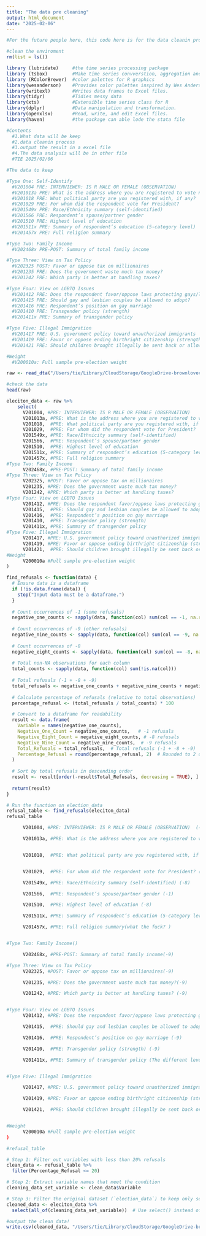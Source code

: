 ```yaml
---
title: "The data pre cleaning"
output: html_document
date: "2025-02-06"
---
```


```r
#For the future people here, this code here is for the data cleanin process of the 2020 American National election selection data.

#clean the enviroment
rm(list = ls())

library (lubridate)     #the time series processing package
library (tsbox)         #Make time series convverstion, aggregation and plotting simple
library (RColorBrewer)  #color palettes for R graphics
library(wesanderson)    #Provides color palettes inspired by Wes Anderson films.
library(writexl)        #Writes data frames to Excel files.
library(tidyr)          #Tidies messy data   
library(xts)            #Extensible time series class for R   
library(dplyr)          #Data manipulation and transformation.
library(openxlsx)       #Read, write, and edit Excel files.
library(haven)          #the package can able lode the stata file

````


```r
#Contents
  #1.What data will be keep
  #2.data cleanin process
  #3.output the result in a excel file
  #4.The data analysis will be in other file
  #TIE 2025/02/06

```

```R
#The data to keep

#Type One: Self-Identify
  #V201004 PRE: INTERVIEWER: IS R MALE OR FEMALE (OBSERVATION)
  #V201013a PRE: What is the address where you are registered to vote now? (Optional, for state comparison)
  #V201018 PRE: What political party are you registered with, if any?
  #V201029 PRE: For whom did the respondent vote for President?
  #V201549x PRE: Race/Ethnicity summary (self-identified)
  #V201566 PRE: Respondent’s spouse/partner gender
  #V201510 PRE: Highest level of education
  #V201511x PRE: Summary of respondent’s education (5-category level)
  #V201457x PRE: Full religion summary

#Type Two: Family Income
  #V202468x PRE-POST: Summary of total family income

#Type Three: View on Tax Policy
  #V202325 POST: Favor or oppose tax on millionaires
  #V201235 PRE: Does the government waste much tax money?
  #V201242 PRE: Which party is better at handling taxes?

#Type Four: View on LGBTQ Issues
  #V201412 PRE: Does the respondent favor/oppose laws protecting gays/lesbians against job discrimination?
  #V201415 PRE: Should gay and lesbian couples be allowed to adopt?
  #V201416 PRE: Respondent’s position on gay marriage
  #V201410 PRE: Transgender policy (strength)
  #V201411x PRE: Summary of transgender policy

#Type Five: Illegal Immigration
  #V201417 PRE: U.S. government policy toward unauthorized immigrants
  #V201419 PRE: Favor or oppose ending birthright citizenship (strength)
  #V201421 PRE: Should children brought illegally be sent back or allowed to stay?

#Weight
  #V200010a: Full sample pre-election weight

```



```r
raw <- read_dta("/Users/tie/Library/CloudStorage/GoogleDrive-brownlovecake2009@gmail.com/我的云端硬盘/Mac things/2025 winter/Data 5000/Data 5000 group project/The data cleaning work/data/anes_timeseries_2020_stata_20220210.dta") 

#check the data
head(raw)
```


```r
eleciton_data <- raw %>% 
    select(
      V201004, #PRE: INTERVIEWER: IS R MALE OR FEMALE (OBSERVATION)
      V201013a, #PRE: What is the address where you are registered to vote now? (Optional, for state comparison)
      V201018,  #PRE: What political party are you registered with, if any?
      V201029,  #PRE: For whom did the respondent vote for President?
      V201549x, #PRE: Race/Ethnicity summary (self-identified)
      V201566,  #PRE: Respondent’s spouse/partner gender
      V201510,  #PRE: Highest level of education
      V201511x, #PRE: Summary of respondent’s education (5-category level)
      V201457x, #PRE: Full religion summary
#Type Two: Family Income
      V202468x, #PRE-POST: Summary of total family income
#Type Three: View on Tax Policy
      V202325, #POST: Favor or oppose tax on millionaires
      V201235, #PRE: Does the government waste much tax money?
      V201242, #PRE: Which party is better at handling taxes?
#Type Four: View on LGBTQ Issues
      V201412, #PRE: Does the respondent favor/oppose laws protecting gays/lesbians against job discrimination?
      V201415,  #PRE: Should gay and lesbian couples be allowed to adopt?
      V201416,  #PRE: Respondent’s position on gay marriage
      V201410,  #PRE: Transgender policy (strength)
      V201411x, #PRE: Summary of transgender policy
#Type Five: Illegal Immigration
      V201417, #PRE: U.S. government policy toward unauthorized immigrants
      V201419, #PRE: Favor or oppose ending birthright citizenship (strength)
      V201421,  #PRE: Should children brought illegally be sent back or allowed to stay?
#Weight
      V200010a #Full sample pre-election weight
)

```

```R
find_refusals <- function(data) {
  # Ensure data is a dataframe
  if (!is.data.frame(data)) {
    stop("Input data must be a dataframe.")
  }
  
  # Count occurrences of -1 (some refusals)
  negative_one_counts <- sapply(data, function(col) sum(col == -1, na.rm = TRUE))
  
  # Count occurrences of -9 (other refusals)
  negative_nine_counts <- sapply(data, function(col) sum(col == -9, na.rm = TRUE))
  
  # Count occurrences of -8
  negative_eight_counts <- sapply(data, function(col) sum(col == -8, na.rm = TRUE))
  
  # Total non-NA observations for each column
  total_counts <- sapply(data, function(col) sum(!is.na(col)))  
  
  # Total refusals (-1 + -8 + -9)
  total_refusals <- negative_one_counts + negative_nine_counts + negative_eight_counts
  
  # Calculate percentage of refusals (relative to total observations)
  percentage_refusal <- (total_refusals / total_counts) * 100

  # Convert to a dataframe for readability
  result <- data.frame(
    Variable = names(negative_one_counts),
    Negative_One_Count = negative_one_counts,   # -1 refusals
    Negative_Eight_Count = negative_eight_counts, # -8 refusals
    Negative_Nine_Count = negative_nine_counts,  # -9 refusals
    Total_Refusals = total_refusals,  # Total refusals (-1 + -8 + -9)
    Percentage_Refusal = round(percentage_refusal, 2)  # Rounded to 2 decimal places
  )
  
  # Sort by total refusals in descending order
  result <- result[order(-result$Total_Refusals, decreasing = TRUE), ]
  
  return(result)
}

```

```r
# Run the function on election_data
refusal_table <- find_refusals(eleciton_data)
refusal_table


```

```R
      V201004, #PRE: INTERVIEWER: IS R MALE OR FEMALE (OBSERVATION)  (-1)

      V201013a, #PRE: What is the address where you are registered to vote now? (Optional, for state comparison) (-1)


      V201018,  #PRE: What political party are you registered with, if any? (-1)


      V201029,  #PRE: For whom did the respondent vote for President? (-1)

      V201549x, #PRE: Race/Ethnicity summary (self-identified) (-8)

      V201566,  #PRE: Respondent’s spouse/partner gender (-1)

      V201510,  #PRE: Highest level of education (-8)

      V201511x, #PRE: Summary of respondent’s education (5-category level)(-9)

      V201457x, #PRE: Full religion summary(what the fuck? )


#Type Two: Family Income()

      V202468x, #PRE-POST: Summary of total family income(-9)

#Type Three: View on Tax Policy
      V202325, #POST: Favor or oppose tax on millionaires(-9)

      V201235, #PRE: Does the government waste much tax money?(-9)

      V201242, #PRE: Which party is better at handling taxes? (-9)


#Type Four: View on LGBTQ Issues
      V201412, #PRE: Does the respondent favor/oppose laws protecting gays/lesbians against job discrimination? (-9)

      V201415,  #PRE: Should gay and lesbian couples be allowed to adopt? (-9)

      V201416,  #PRE: Respondent’s position on gay marriage (-9)

      V201410,  #PRE: Transgender policy (strength) (-9)

      V201411x, #PRE: Summary of transgender policy (The different level of the hate trans gender basically)


#Type Five: Illegal Immigration

      V201417, #PRE: U.S. government policy toward unauthorized immigrants (-9)

      V201419, #PRE: Favor or oppose ending birthright citizenship (strength) (-9)

      V201421,  #PRE: Should children brought illegally be sent back or allowed to stay? (-9)


#Weight
      V200010a #Full sample pre-election weight
)


```

```r
#refusal_table

# Step 1: Filter out variables with less than 20% refusals
clean_data <- refusal_table %>%
  filter(Percentage_Refusal <= 20)

# Step 2: Extract variable names that meet the condition
cleaning_data_set_variable <- clean_data$Variable

# Step 3: Filter the original dataset (`election_data`) to keep only selected variables
cleaned_data <- eleciton_data %>%
  select(all_of(cleaning_data_set_variable))  # Use select() instead of filter()

#output the clean data!
write.csv(cleaned_data, "/Users/tie/Library/CloudStorage/GoogleDrive-brownlovecake2009@gmail.com/我的云端硬盘/Mac things/2025 winter/Data 5000/Data 5000 group project/The data cleaning work/data/cleaned_data.csv")
```










